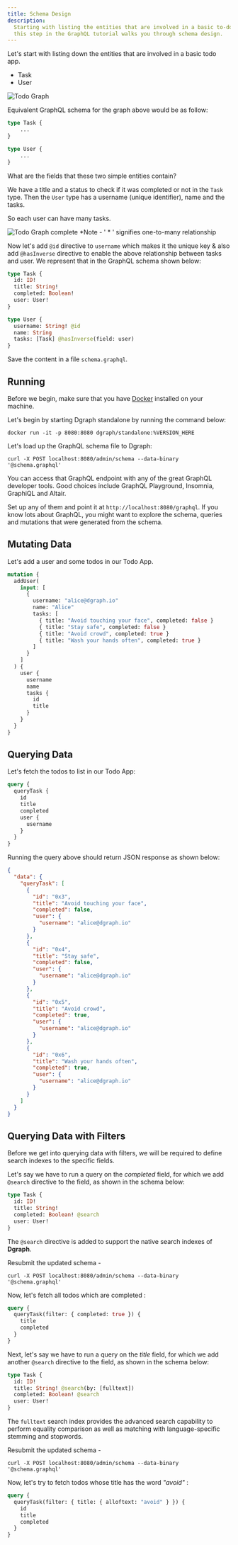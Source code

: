 ```yaml
---
title: Schema Design
description:
  Starting with listing the entities that are involved in a basic to-do app,
  this step in the GraphQL tutorial walks you through schema design.
---
```


Let's start with listing down the entities that are involved in a basic todo
app.

- Task
- User

![Todo Graph](/images/graphql/tutorial/todo/todo-graph.png)

Equivalent GraphQL schema for the graph above would be as follow:

```graphql
type Task {
    ...
}

type User {
    ...
}
```

What are the fields that these two simple entities contain?

We have a title and a status to check if it was completed or not in the `Task`
type. Then the `User` type has a username (unique identifier), name and the
tasks.

So each user can have many tasks.

![Todo Graph complete](/images/graphql/tutorial/todo/todo-graph-2.png) \*Note -
' \* ' signifies one-to-many relationship

Now let's add `@id` directive to `username` which makes it the unique key & also
add `@hasInverse` directive to enable the above relationship between tasks and
user. We represent that in the GraphQL schema shown below:

```graphql
type Task {
  id: ID!
  title: String!
  completed: Boolean!
  user: User!
}

type User {
  username: String! @id
  name: String
  tasks: [Task] @hasInverse(field: user)
}
```

Save the content in a file `schema.graphql`.

## Running

Before we begin, make sure that you have
[Docker](https://docs.docker.com/install/) installed on your machine.

Let's begin by starting Dgraph standalone by running the command below:

```
docker run -it -p 8080:8080 dgraph/standalone:%VERSION_HERE
```

Let's load up the GraphQL schema file to Dgraph:

```
curl -X POST localhost:8080/admin/schema --data-binary '@schema.graphql'
```

You can access that GraphQL endpoint with any of the great GraphQL developer
tools. Good choices include GraphQL Playground, Insomnia, GraphiQL and Altair.

Set up any of them and point it at `http://localhost:8080/graphql`. If you know
lots about GraphQL, you might want to explore the schema, queries and mutations
that were generated from the schema.

## Mutating Data

Let's add a user and some todos in our Todo App.

```graphql
mutation {
  addUser(
    input: [
      {
        username: "alice@dgraph.io"
        name: "Alice"
        tasks: [
          { title: "Avoid touching your face", completed: false }
          { title: "Stay safe", completed: false }
          { title: "Avoid crowd", completed: true }
          { title: "Wash your hands often", completed: true }
        ]
      }
    ]
  ) {
    user {
      username
      name
      tasks {
        id
        title
      }
    }
  }
}
```

## Querying Data

Let's fetch the todos to list in our Todo App:

```graphql
query {
  queryTask {
    id
    title
    completed
    user {
      username
    }
  }
}
```

Running the query above should return JSON response as shown below:

```json
{
  "data": {
    "queryTask": [
      {
        "id": "0x3",
        "title": "Avoid touching your face",
        "completed": false,
        "user": {
          "username": "alice@dgraph.io"
        }
      },
      {
        "id": "0x4",
        "title": "Stay safe",
        "completed": false,
        "user": {
          "username": "alice@dgraph.io"
        }
      },
      {
        "id": "0x5",
        "title": "Avoid crowd",
        "completed": true,
        "user": {
          "username": "alice@dgraph.io"
        }
      },
      {
        "id": "0x6",
        "title": "Wash your hands often",
        "completed": true,
        "user": {
          "username": "alice@dgraph.io"
        }
      }
    ]
  }
}
```

## Querying Data with Filters

Before we get into querying data with filters, we will be required to define
search indexes to the specific fields.

Let's say we have to run a query on the _completed_ field, for which we add
`@search` directive to the field, as shown in the schema below:

```graphql
type Task {
  id: ID!
  title: String!
  completed: Boolean! @search
  user: User!
}
```

The `@search` directive is added to support the native search indexes of
**Dgraph**.

Resubmit the updated schema -

```
curl -X POST localhost:8080/admin/schema --data-binary '@schema.graphql'
```

Now, let's fetch all todos which are completed :

```graphql
query {
  queryTask(filter: { completed: true }) {
    title
    completed
  }
}
```

Next, let's say we have to run a query on the _title_ field, for which we add
another `@search` directive to the field, as shown in the schema below:

```graphql
type Task {
  id: ID!
  title: String! @search(by: [fulltext])
  completed: Boolean! @search
  user: User!
}
```

The `fulltext` search index provides the advanced search capability to perform
equality comparison as well as matching with language-specific stemming and
stopwords.

Resubmit the updated schema -

```
curl -X POST localhost:8080/admin/schema --data-binary '@schema.graphql'
```

Now, let's try to fetch todos whose title has the word _"avoid"_ :

```graphql
query {
  queryTask(filter: { title: { alloftext: "avoid" } }) {
    id
    title
    completed
  }
}
```
